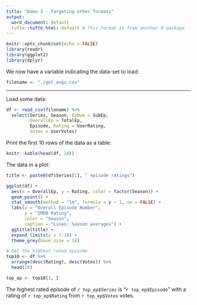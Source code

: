 ```yaml
---
title: "Demo 3 - Targeting other formats"
output: 
  word_document: default
  tufte::tufte_html: default # This format is from another R package
---
```


```r
knitr::opts_chunk$set(echo = FALSE)
library(readr)
library(ggplot2)
library(dplyr)
```

We now have a variable indicating the data-set to load:

```r
filename <- "./got_avgs.csv"
```

***

Load some data: 

```r
df <- read_csv(filename) %>% 
  select(Series, Season, EpNum = SubEp, 
         OverallEp = TotalEp,
         Episode, Rating = UserRating, 
         Votes = UserVotes)
```

Print the first 10 rows of the data as a table:

```r
knitr::kable(head(df, 10))
```

The data in a plot:

```r
title <- paste0(df$Series[1], " episode ratings")

ggplot(df) +
  aes(x = OverallEp, y = Rating, color = factor(Season)) +
  geom_point() +
  stat_smooth(method = "lm", formula = y ~ 1, se = FALSE) +
  labs(x = "Overall Episode Number",
       y = "IMDB Rating", 
       color = "Season",
       caption = "Lines: Season averages") +
  ggtitle(title) + 
  expand_limits(y = 7:10) + 
  theme_grey(base_size = 16)
```


```r
# Get the highest rated episode
top10 <- df %>% 
  arrange(desc(Rating), desc(Votes)) %>% 
  head(10)

top_ep <- top10[1, ]
```

The highest rated episode of _`r top_ep$Series`_ 
is "`r top_ep$Episode`" with a rating of 
`r top_ep$Rating` from `r top_ep$Votes` votes.


